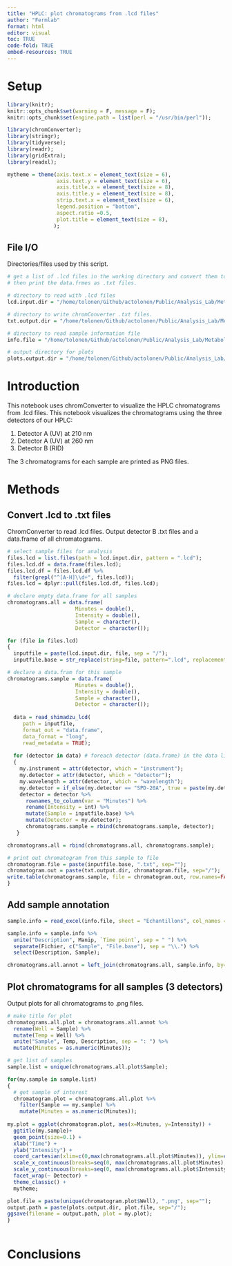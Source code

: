 ```yaml
---
title: "HPLC: plot chromatograms from .lcd files"
author: "Fermlab"
format: html
editor: visual
toc: TRUE
code-fold: TRUE
embed-resources: TRUE
---
```


# Setup

```r

library(knitr);
knitr::opts_chunk$set(warning = F, message = F);
knitr::opts_chunk$set(engine.path = list(perl = "/usr/bin/perl"));

library(chromConverter);
library(stringr);
library(tidyverse);
library(readr);
library(gridExtra);
library(readxl);

mytheme = theme(axis.text.x = element_text(size = 6), 
                axis.text.y = element_text(size = 6), 
                axis.title.x = element_text(size = 8), 
                axis.title.y = element_text(size = 8),
                strip.text.x = element_text(size = 6),
                legend.position = "bottom", 
                aspect.ratio =0.5,
                plot.title = element_text(size = 8),
               );
```

## File I/O

Directories/files used by this script.

```r

# get a list of .lcd files in the working directory and convert them to data.frames, 
# then print the data.frmes as .txt files.

# directory to read with .lcd files
lcd.input.dir = "/home/tolonen/Github/actolonen/Public/Analysis_Lab/Metabolites/HPLC/Data/Samples/LCD_Files";

# directory to write chromConverter .txt files.
txt.output.dir = "/home/tolonen/Github/actolonen/Public/Analysis_Lab/Metabolites/HPLC/Data/Samples/TXT_Files";

# directory to read sample information file
info.file = "/home/tolonen/Github/actolonen/Public/Analysis_Lab/Metabolites/HPLC/Data/information_HPLC.xlsx";

# output directory for plots
plots.output.dir = "/home/tolonen/Github/actolonen/Public/Analysis_Lab/Metabolites/HPLC/Data/Samples/Plots";


```

# Introduction

This notebook uses chromConverter to visualize the HPLC chromatograms from .lcd files. This notebook visualizes the chromatograms using the three detectors of our HPLC:

1.  Detector A (UV) at 210 nm
2.  Detector A (UV) at 260 nm
3.  Detector B (RID)

The 3 chromatograms for each sample are printed as PNG files.

# Methods

## Convert .lcd to .txt files

ChromConverter to read .lcd files. Output detector B .txt files and a data.frame of all chromatograms.

```r

# select sample files for analysis
files.lcd = list.files(path = lcd.input.dir, pattern = ".lcd");
files.lcd.df = data.frame(files.lcd);
files.lcd.df = files.lcd.df %>%
  filter(grepl("^[A-H]\\d+", files.lcd));
files.lcd = dplyr::pull(files.lcd.df, files.lcd);

# declare empty data.frame for all samples
chromatograms.all = data.frame(
                      Minutes = double(),
                      Intensity = double(),
                      Sample = character(), 
                      Detector = character());

for (file in files.lcd) 
{
  inputfile = paste(lcd.input.dir, file, sep = "/");
  inputfile.base = str_replace(string=file, pattern=".lcd", replacement = "");

# declare a data.fram for this sample
chromatograms.sample = data.frame(
                      Minutes = double(),
                      Intensity = double(),
                      Sample = character(), 
                      Detector = character());
  
  data = read_shimadzu_lcd(
     path = inputfile, 
     format_out = "data.frame", 
     data_format = "long", 
     read_metadata = TRUE);
  
  for (detector in data) # foreach detector (data.frame) in the data list
  {
    my.instrument = attr(detector, which = "instrument");
    my.detector = attr(detector, which = "detector");
    my.wavelength = attr(detector, which = "wavelength");
    my.detector = if_else(my.detector == "SPD-20A", true = paste(my.detector, my.wavelength, sep = " "), false = my.detector); 
    detector = detector %>%
      rownames_to_column(var = "Minutes") %>%
      rename(Intensity = int) %>%
      mutate(Sample = inputfile.base) %>%
      mutate(Detector = my.detector);
      chromatograms.sample = rbind(chromatograms.sample, detector); 
   }

chromatograms.all = rbind(chromatograms.all, chromatograms.sample);

# print out chromatogram from this sample to file
chromatogram.file = paste(inputfile.base, ".txt", sep="");
chromatogram.out = paste(txt.output.dir, chromatogram.file, sep="/");
write.table(chromatograms.sample, file = chromatogram.out, row.names=FALSE, sep="\t", col.names=TRUE); 
}
```

## Add sample annotation

```r

sample.info = read_excel(info.file, sheet = "Echantillons", col_names = TRUE);

sample.info = sample.info %>%
  unite("Description", Manip, `Time point`, sep = " ") %>%
  separate(Fichier, c("Sample", "File.base"), sep = "\\.") %>%
  select(Description, Sample);

chromatograms.all.annot = left_join(chromatograms.all, sample.info, by="Sample");


```

## Plot chromatograms for all samples (3 detectors)

Output plots for all chromatograms to .png files.

```r

# make title for plot
chromatograms.all.plot = chromatograms.all.annot %>%
  rename(Well = Sample) %>%
  mutate(Temp = Well) %>%
  unite("Sample", Temp, Description, sep = ": ") %>%
  mutate(Minutes = as.numeric(Minutes));

# get list of samples
sample.list = unique(chromatograms.all.plot$Sample);

for(my.sample in sample.list)
{
  # get sample of interest
  chromatogram.plot = chromatograms.all.plot %>%
    filter(Sample == my.sample) %>%
    mutate(Minutes = as.numeric(Minutes));
  
my.plot = ggplot(chromatogram.plot, aes(x=Minutes, y=Intensity)) +
  ggtitle(my.sample)+
  geom_point(size=0.1) +
  xlab("Time") + 
  ylab("Intensity") +
  coord_cartesian(xlim=c(0,max(chromatograms.all.plot$Minutes)), ylim=c(0, max(chromatograms.all.plot$Intensity)))+
  scale_x_continuous(breaks=seq(0, max(chromatograms.all.plot$Minutes), 4))+
  scale_y_continuous(breaks=seq(0, max(chromatograms.all.plot$Intensity), max(chromatograms.all.plot$Intensity/6)))+
  facet_wrap(~ Detector) +
  theme_classic() +
  mytheme;

plot.file = paste(unique(chromatogram.plot$Well), ".png", sep="");
output.path = paste(plots.output.dir, plot.file, sep="/");
ggsave(filename = output.path, plot = my.plot);
}
  
```

# Conclusions
